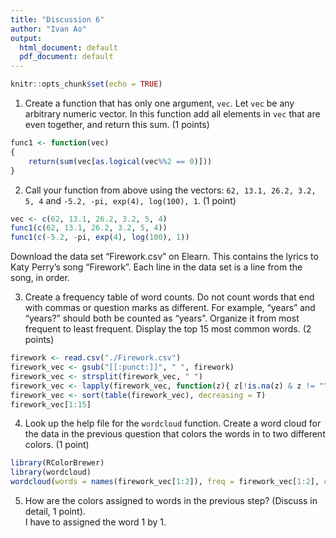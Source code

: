 ---
title: "Discussion 6"
author: "Ivan Ao"
output:
  html_document: default
  pdf_document: default
---

```{r setup, include=FALSE}
knitr::opts_chunk$set(echo = TRUE)
```



1) Create a function that has only one argument, `vec`.  Let `vec` be any arbitrary numeric vector. In this function add all elements in `vec` that are even together, and return this sum.  (1 points)
```{r}
func1 <- function(vec)
{
    return(sum(vec[as.logical(vec%%2 == 0)]))
}
```




2) Call your function from above using the vectors: `62, 13.1, 26.2, 3.2, 5, 4` and `-5.2, -pi, exp(4), log(100), 1`. (1 point)
```{r}
vec <- c(62, 13.1, 26.2, 3.2, 5, 4)
func1(c(62, 13.1, 26.2, 3.2, 5, 4))
func1(c(-5.2, -pi, exp(4), log(100), 1))
```




Download the data set "Firework.csv" on Elearn.  This contains the lyrics to Katy Perry's song "Firework". Each line in the data set is a line from the song, in order. 

3) Create a frequency table of word counts. Do not count words that end with commas or question marks as different. For example, "years" and "years?" should both be counted as "years". Organize it from most frequent to least frequent.  Display the top 15 most common words. (2 points)
```{r}
firework <- read.csv("./Firework.csv")
firework_vec <- gsub("[[:punct:]]", " ", firework)
firework_vec <- strsplit(firework_vec, " ")
firework_vec <- lapply(firework_vec, function(z){ z[!is.na(z) & z != ""]})
firework_vec <- sort(table(firework_vec), decreasing = T)
firework_vec[1:15]

```


4) Look up the help file for the `wordcloud` function.  Create a word cloud for the data in the previous question that colors the words in to two different colors. (1 point)
```{r}
library(RColorBrewer)
library(wordcloud)
wordcloud(words = names(firework_vec[1:2]), freq = firework_vec[1:2], color = c("red","yellow"),ordered.colors = T)

```



5) How are the colors assigned to words in the previous step?  (Discuss in detail, 1 point). \
 I have to assigned the word 1 by 1.
